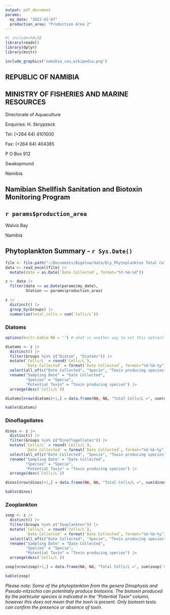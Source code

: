 ```yaml
---
output: pdf_document
params:
  my_date: "2022-02-07"
  production_area: "Production Area 2"
---
```



```r
#| include=FALSE
library(readxl)
library(dplyr)
library(knitr)
```

```r
include_graphics("namibia_coa_wikipedia.png")
```



## REPUBLIC OF NAMIBIA

## MINISTRY OF FISHERIES AND MARINE RESOURCES

Directorate of Aquaculture 

Enquiries: H. Skrypzeck

Tel: (+264 64) 4101000

Fax: (+264 64) 404385

P O Box 912

Swakopmund

Namibia

## Namibian Shellfish Sanitation and Biotoxin Monitoring Program

## `r params$production_area`

Walvis Bay

Namibia

## Phytoplankton Summary - `r Sys.Date()`

```r
file <- file.path("~/Documents/Bigelow/data/Qry_Phytoplankton Total Cell_L DATA.XLSX")
data <- read_excel(file) |>
  mutate(date = as.Date(`Date Collected`, format="%Y-%m-%d"))
```


```r
z <- data |>
  filter(date == as.Date(params$my_date),
         Station == params$production_area)
```

```r
z |>
  distinct() |>
  group_by(Groups) |>
  summarise(total_cells = sum(`Cells/L`))
```

### Diatoms

```r
options(knitr.kable.NA = '') # what is another way to set this option?

diatoms <- z |>
  distinct() |>
  filter(Groups %in% c("Diatom", "Diatoms")) |>
  mutate(`Cells/L` = round(`Cells/L`),
         `Date Collected` = format(`Date Collected`, format="%d-%b-%y")) |>
  select(all_of(c("Date Collected", "Specie", "Toxin producing species", "Cells/L", "Groups"))) |>
  rename("Sampling Date" = "Date Collected", 
         "Species" = "Specie", 
         "Potential Toxin" = "Toxin producing species") |>
  arrange(desc(`Cells/L`))

diatoms[nrow(diatoms)+1,] = data.frame(NA, NA, "Total Cells/L =", sum(diatoms$`Cells/L`), "Diatoms")

kable(diatoms)
```

### Dinoflagellates

```r
dinos <- z |>
  distinct() |>
  filter(Groups %in% c("Dinoflagellates")) |>
  mutate(`Cells/L` = round(`Cells/L`),
         `Date Collected` = format(`Date Collected`, format="%d-%b-%y")) |>
  select(all_of(c("Date Collected", "Specie", "Toxin producing species", "Cells/L", "Groups"))) |>
  rename("Sampling Date" = "Date Collected", 
         "Species" = "Specie", 
         "Potential Toxin" = "Toxin producing species") |>
  arrange(desc(`Cells/L`))

dinos[nrow(dinos)+1,] = data.frame(NA, NA, "Total Cells/L =", sum(dinos$`Cells/L`), "Dinoflagellates")

kable(dinos)
```

### Zooplankton

```r
zoop <- z |>
  distinct() |>
  filter(Groups %in% c("Zooplankton")) |>
  mutate(`Cells/L` = round(`Cells/L`),
         `Date Collected` = format(`Date Collected`, format="%d-%b-%y")) |>
  select(all_of(c("Date Collected", "Specie", "Toxin producing species", "Cells/L", "Groups"))) |>
  rename("Sampling Date" = "Date Collected", 
         "Species" = "Specie", 
         "Potential Toxin" = "Toxin producing species") |>
  arrange(desc(`Cells/L`))

zoop[nrow(zoop)+1,] = data.frame(NA, NA, "Total Cells/L =", sum(zoop$`Cells/L`), "Zooplankton")

kable(zoop)
```

*Please note: Some of the phytoplankton from the genera Dinophysis and Pseudo-nitzschia can potentially produce biotoxins. The biotoxin produced by the particular species is indicated in the "Potential Toxin" column, however this does not mean that the toxin is present. Only biotoxin tests can confirm the presence or absence of toxin.*
